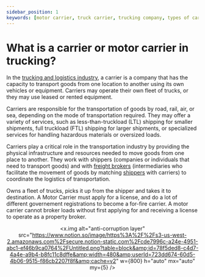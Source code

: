 ```yaml
---
sidebar_position: 1
keywords: [motor carrier, truck carrier, trucking company, types of carriers, trailer types]
---
```



# What is a carrier or motor carrier in trucking?

In the [trucking and logistics industry](../../../what-is-freight-shipping.mdx), a carrier is a company that has the capacity to transport goods from one location to another using its own vehicles or equipment. Carriers may operate their own fleet of trucks, or they may use leased or rented equipment.

Carriers are responsible for the transportation of goods by road, rail, air, or sea, depending on the mode of transportation required. They may offer a variety of services, such as less-than-truckload (LTL) shipping for smaller shipments, full truckload (FTL) shipping for larger shipments, or specialized services for handling hazardous materials or oversized loads.

Carriers play a critical role in the transportation industry by providing the physical infrastructure and resources needed to move goods from one place to another. They work with shippers (companies or individuals that need to transport goods) and with [freight brokers](../freight-brokers/what-are-freight-brokers.mdx) (intermediaries who facilitate the movement of goods by matching [shippers](../shippers/what-are-shippers-in-logistics.mdx) with carriers) to coordinate the logistics of transportation.

Owns a fleet of trucks, picks it up from the shipper and takes it to destination. A Motor Carrier must apply for a license, and do a lot of different governement registrations to become a for-fire carrier. A motor carrier cannot broker loads without first applying for and receiving a license to operate as a property broker.

<div align="center">

<x.img
  alt="anti-corruption layer"
  src="https://www.notion.so/image/https%3A%2F%2Fs3-us-west-2.amazonaws.com%2Fsecure.notion-static.com%2Fcde7996c-a24e-4951-abc1-ef46b9ca0764%2FUntitled.png?table=block&amp;id=78f5ded8-c4d7-4a4e-a9b4-b8fc11c8dffe&amp;width=480&amp;userId=723dd674-60d5-4b06-9515-f86cb2207f8f&amp;cache=v2"
  w={800}
  h="auto"
  mx="auto"
  my={5}
/>
</div>
